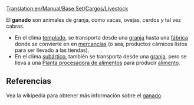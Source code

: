[[Translation:en/Manual/Base Set/Cargos/Livestock]]

{{es/Manual/Base Set/Cargos/Carga| carga  = Ganado
| imagen = en/Manual/Base Set/Cargos/Livestock.png
| producida = [[es/Manual/Base Set/Industries/Granja|Granja]]
| aceptada  = [[es/Manual/Base Set/Industries/Fábrica|Fábrica]] (clima templado), <br/> [[es/Manual/Base Set/Industries/Planta procesadora de alimentos|Planta procesadora de alimentos]] (clima subártico)
}}
El '''ganado''' son animales de granja, como vacas, ovejas, cerdos y tal vez cabras.
*En el clima [[es/Manual/Clima|templado]], se transporta desde una [[es/Manual/Base Set/Industries/Granja|granja]] hasta una [[es/Manual/Base Set/Industries/Fábrica|fábrica]] donde se convierte en en [[es/Manual/Base Set/Cargos/Mercancías|mercancías]] (o sea, productos cárnicos listos para ser llevado a las tiendas).
*En el clima [[es/Manual/Clima|subártico]], también se transporta desde una [[es/Manual/Base Set/Industries/Granja|granja]], pero se lleva a una [[es/Manual/Base Set/Industries/Planta procesadora de alimentos|Planta procesadora de alimentos]] para producir [[es/Alimento|alimento]].


== Referencias ==
Vea la wikipedia para obtener más información sobre el [https://www.wikipedia.org/wiki/es:ganado ganado].